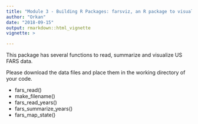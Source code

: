```yaml
---
title: "Module 3 - Building R Packages: farsviz, an R package to visualize data from Fatality Analysis Recording System"
author: "Orkan"
date: "2018-09-15"
output: rmarkdown::html_vignette
vignette: >

---
```


This package has several functions to read, summarize and visualize US FARS data.

Please download the data files and place them in the working directory of your code. 

- fars_read()
- make_filename()
- fars_read_years()
- fars_summarize_years()
- fars_map_state()
